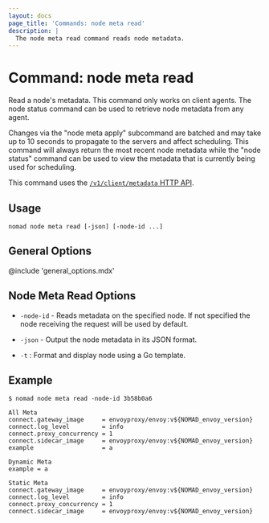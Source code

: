 ```yaml
---
layout: docs
page_title: 'Commands: node meta read'
description: |
  The node meta read command reads node metadata.
---
```


# Command: node meta read

Read a node's metadata. This command only works on client agents. The node
status command can be used to retrieve node metadata from any agent.

Changes via the "node meta apply" subcommand are batched and may take up to
10 seconds to propagate to the servers and affect scheduling. This command
will always return the most recent node metadata while the "node status"
command can be used to view the metadata that is currently being used for
scheduling.

This command uses the [`/v1/client/metadata` HTTP API][api].

## Usage

```plaintext
nomad node meta read [-json] [-node-id ...]
```

## General Options

@include 'general_options.mdx'

## Node Meta Read Options

- `-node-id` - Reads metadata on the specified node. If not specified the
  node receiving the request will be used by default.

- `-json` - Output the node metadata in its JSON format.

- `-t` : Format and display node using a Go template.

## Example

```shell-session
$ nomad node meta read -node-id 3b58b0a6

All Meta
connect.gateway_image     = envoyproxy/envoy:v${NOMAD_envoy_version}
connect.log_level         = info
connect.proxy_concurrency = 1
connect.sidecar_image     = envoyproxy/envoy:v${NOMAD_envoy_version}
example                   = a

Dynamic Meta
example = a

Static Meta
connect.gateway_image     = envoyproxy/envoy:v${NOMAD_envoy_version}
connect.log_level         = info
connect.proxy_concurrency = 1
connect.sidecar_image     = envoyproxy/envoy:v${NOMAD_envoy_version}
```

[api]: /nomad/api-docs/client#read-node-metadata
